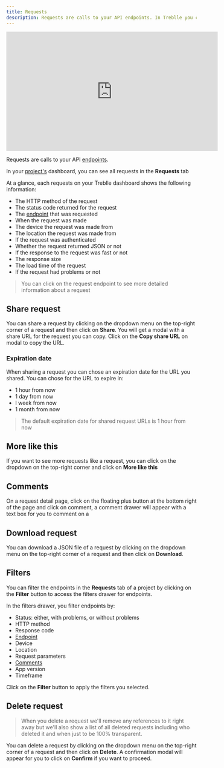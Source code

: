 ```yaml
---
title: Requests
description: Requests are calls to your API endpoints. In Treblle you can find requests made to your API in the Requests tab of your project's dashboard
---
```


<iframe width="560" height="315" src="https://www.youtube.com/embed/3Q2EmCE0iqo" aria-label="YouTube video player" frameborder="0" allow="accelerometer; autoplay; clipboard-write; encrypted-media; gyroscope; picture-in-picture; web-share" allowfullscreen></iframe>

Requests are calls to your API [endpoints](/en/dashboard/endpoints).

In your [project's](/en/dashboard/projects) dashboard, you can see all requests in the **Requests** tab

At a glance, each requests on your Treblle dashboard shows the following information:

- The HTTP method of the request
- The status code returned for the request
- The [endpoint](/en/dashboard/endpoints) that was requested
- When the request was made
- The device the request was made from
- The location the request was made from
- If the request was authenticated
- Whether the request returned JSON or not
- If the response to the request was fast or not
- The response size
- The load time of the request
- If the request had problems or not

> You can click on the request endpoint to see more detailed information about a request

## Share request

You can share a request by clicking on the dropdown menu on the top-right corner of a request and then click on **Share**. You will get a modal with a share URL for the request you can copy. Click on the **Copy share URL** on modal to copy the URL.

### Expiration date

When sharing a request you can chose an expiration date for the URL you shared. You can chose for the URL to expire in:

- 1 hour from now
- 1 day from now
- I week from now
- 1 month from now

> The default expiration date for shared request URLs is 1 hour from now

## More like this

If you want to see more requests like a request, you can click on the dropdown on the top-right corner and click on **More like this**

## Comments

On a request detail page, click on the floating plus button at the bottom right of the page and click on comment, a comment drawer will appear with a text box for you to comment on a

## Download request

You can download a JSON file of a request by clicking on the dropdown menu on the top-right corner of a request and then click on **Download**.

## Filters

You can filter the endpoints in the **Requests** tab of a project by clicking on the **Filter** button to access the filters drawer for endpoints.

In the filters drawer, you filter endpoints by:

- Status: either, with problems, or without problems
- HTTP method
- Response code
- [Endpoint](/en/dashboard/endpoints)
- Device
- Location
- Request parameters
- [Comments](/en/dashboard/requests#comments)
- App version
- Timeframe

Click on the **Filter** button to apply the filters you selected.

## Delete request

> When you delete a request we'll remove any references to it right away but we'll also show a list of all deleted requests including who deleted it and when just to be 100% transparent.

You can delete a request by clicking on the dropdown menu on the top-right corner of a request and then click on **Delete**. A confirmation modal will appear for you to click on **Confirm** if you want to proceed.
